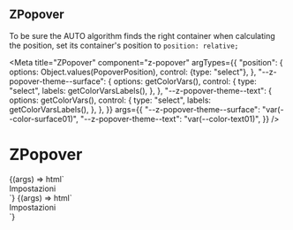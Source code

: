 
## ZPopover

To be sure the AUTO algorithm finds the right container when calculating the position, set its container's position to `position: relative;`

<Meta
  title="ZPopover"
  component="z-popover"
  argTypes={{
    "position": {
      options: Object.values(PopoverPosition),
      control: {type: "select"},
    },
    "--z-popover-theme--surface": {
      options: getColorVars(),
      control: {
        type: "select",
        labels: getColorVarsLabels(),
      },
    },
    "--z-popover-theme--text": {
      options: getColorVars(),
      control: {
        type: "select",
        labels: getColorVarsLabels(),
      },
    },
  }}
  args={{
    "--z-popover-theme--surface": "var(--color-surface01)",
    "--z-popover-theme--text": "var(--color-text01)",
  }}
/>

# ZPopover

<Canvas>
  <Story
    name="contextual-menu-like"
    args={{
      position: PopoverPosition.RIGHT_BOTTOM,
    }}
  >
    {(args) => html`
      <div class="popover-container">
        <z-popover
          style=${styleMap({
            "--z-popover-theme--surface": args["--z-popover-theme--surface"],
            "--z-popover-theme--text": args["--z-popover-theme--text"],
          })}
          .position=${args.position}
          bind-to="#icon"
        >
          <div class="container">
            <z-button icon="gear"> Impostazioni </z-button>
          </div>
        </z-popover>
        <z-icon
          id="icon"
          name="plus-square-filled"
        ></z-icon>
      </div>
      <script>
        var iconTrigger = document.querySelector("#icon");
        var popover = document.querySelector("z-popover");
        iconTrigger.addEventListener("click", () => {
          if (popover.open) {
            popover.open = false;
          } else {
            popover.open = true;
          }
        });
      </script>
    `}
  </Story>
</Canvas>

<Canvas>
  <Story
    name="tooltip-like"
    args={{
      position: PopoverPosition.RIGHT,
    }}
  >
    {(args) => html`
      <div class="popover-container popover-container-tooltip">
        <z-popover
          style=${styleMap({
            "--z-popover-theme--surface": args["--z-popover-theme--surface"],
            "--z-popover-theme--text": args["--z-popover-theme--text"],
          })}
          .position=${args.position}
          center="true"
          show-arrow="true"
          bind-to="#icon"
        >
          <div class="container">
            <z-button icon="gear"> Impostazioni </z-button>
          </div>
        </z-popover>
        <z-icon
          id="icon"
          name="plus-square-filled"
        ></z-icon>
      </div>
      <script>
        document.querySelector("#icon").addEventListener("click", () => {
          if (document.querySelector("z-popover").open) {
            document.querySelector("z-popover").open = false;
          } else {
            document.querySelector("z-popover").open = true;
          }
        });
      </script>
    `}
  </Story>
</Canvas>

<ArgsTable of="z-popover" />
